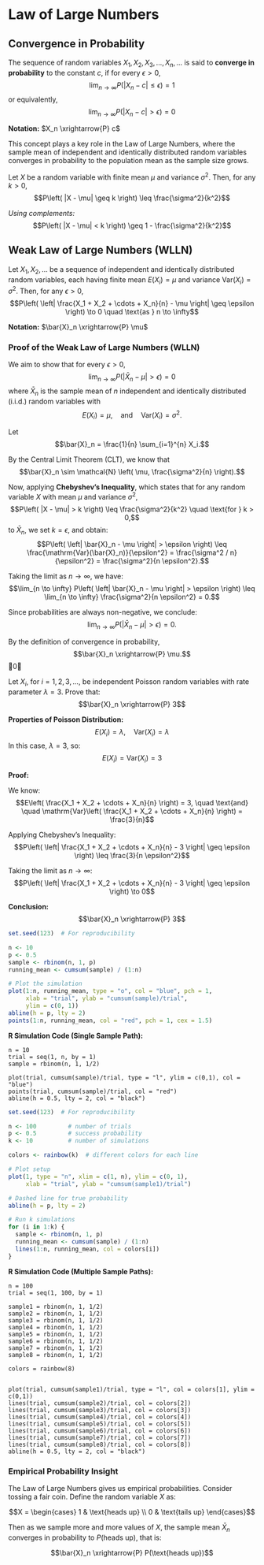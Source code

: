 # Law of Large Numbers

## Convergence in Probability

::: definition
The sequence of random variables $X_1, X_2, X_3, \ldots, X_n, \ldots$ is
said to **converge in probability** to the constant $c$, if for every
$\epsilon > 0$,
$$\lim_{n \to \infty} P\left( |X_n - c| \leq \epsilon \right) = 1$$ or
equivalently,
$$\lim_{n \to \infty} P\left( |X_n - c| > \epsilon \right) = 0$$

**Notation:** $X_n \xrightarrow{P} c$
:::

This concept plays a key role in the Law of Large Numbers, where the
sample mean of independent and identically distributed random variables
converges in probability to the population mean as the sample size
grows.

::: definition
Let $X$ be a random variable with finite mean $\mu$ and variance
$\sigma^2$. Then, for any $k > 0$,
$$P\left( |X - \mu| \geq k \right) \leq \frac{\sigma^2}{k^2}$$

*Using complements:*
$$P\left( |X - \mu| < k \right) \geq 1 - \frac{\sigma^2}{k^2}$$
:::

## Weak Law of Large Numbers (WLLN)

::: definition
Let $X_1, X_2, \ldots$ be a sequence of independent and identically
distributed random variables, each having finite mean $E(X_i) = \mu$ and
variance $\mathrm{Var}(X_i) = \sigma^2$. Then, for any $\epsilon > 0$,
$$P\left( \left| \frac{X_1 + X_2 + \cdots + X_n}{n} - \mu \right| \geq \epsilon \right) \to 0 \quad \text{as } n \to \infty$$

**Notation:** $\bar{X}_n \xrightarrow{P} \mu$
:::

### Proof of the Weak Law of Large Numbers (WLLN) {#proof-of-the-weak-law-of-large-numbers-wlln .unnumbered}

We aim to show that for every $\epsilon > 0$,
$$\lim_{n \to \infty} P\left( \left| \bar{X}_n - \mu \right| > \epsilon \right) = 0$$
where $\bar{X}_n$ is the sample mean of $n$ independent and identically
distributed (i.i.d.) random variables with
$$E(X_i) = \mu, \quad \text{and} \quad \mathrm{Var}(X_i) = \sigma^2.$$

Let $$\bar{X}_n = \frac{1}{n} \sum_{i=1}^{n} X_i.$$

By the Central Limit Theorem (CLT), we know that
$$\bar{X}_n \sim \mathcal{N} \left( \mu, \frac{\sigma^2}{n} \right).$$

Now, applying **Chebyshev's Inequality**, which states that for any
random variable $X$ with mean $\mu$ and variance $\sigma^2$,
$$P\left( |X - \mu| > k \right) \leq \frac{\sigma^2}{k^2} \quad \text{for } k > 0,$$
to $\bar{X}_n$, we set $k = \epsilon$, and obtain:
$$P\left( \left| \bar{X}_n - \mu \right| > \epsilon \right) \leq \frac{\mathrm{Var}(\bar{X}_n)}{\epsilon^2} = \frac{\sigma^2 / n}{\epsilon^2} = \frac{\sigma^2}{n \epsilon^2}.$$

Taking the limit as $n \to \infty$, we have:
$$\lim_{n \to \infty} P\left( \left| \bar{X}_n - \mu \right| > \epsilon \right) \leq \lim_{n \to \infty} \frac{\sigma^2}{n \epsilon^2} = 0.$$

Since probabilities are always non-negative, we conclude:
$$\lim_{n \to \infty} P\left( \left| \bar{X}_n - \mu \right| > \epsilon \right) = 0.$$

By the definition of convergence in probability,
$$\bar{X}_n \xrightarrow{P} \mu.$$ 0◻

::: example
Let $X_i$, for $i = 1, 2, 3, \ldots$, be independent Poisson random
variables with rate parameter $\lambda = 3$. Prove that:
$$\bar{X}_n \xrightarrow{P} 3$$

**Properties of Poisson Distribution:**
$$E(X_i) = \lambda, \quad \mathrm{Var}(X_i) = \lambda$$ In this case,
$\lambda = 3$, so: $$E(X_i) = \mathrm{Var}(X_i) = 3$$

**Proof:**

We know:
$$E\left( \frac{X_1 + X_2 + \cdots + X_n}{n} \right) = 3, \quad \text{and} \quad
\mathrm{Var}\left( \frac{X_1 + X_2 + \cdots + X_n}{n} \right) = \frac{3}{n}$$

Applying Chebyshev's Inequality:
$$P\left( \left| \frac{X_1 + X_2 + \cdots + X_n}{n} - 3 \right| \geq \epsilon \right) \leq \frac{3}{n \epsilon^2}$$

Taking the limit as $n \to \infty$:
$$P\left( \left| \frac{X_1 + X_2 + \cdots + X_n}{n} - 3 \right| \geq \epsilon \right) \to 0$$

**Conclusion:** $$\bar{X}_n \xrightarrow{P} 3$$
:::

```r
set.seed(123)  # For reproducibility

n <- 10
p <- 0.5
sample <- rbinom(n, 1, p)
running_mean <- cumsum(sample) / (1:n)

# Plot the simulation
plot(1:n, running_mean, type = "o", col = "blue", pch = 1,
     xlab = "trial", ylab = "cumsum(sample)/trial",
     ylim = c(0, 1))
abline(h = p, lty = 2)
points(1:n, running_mean, col = "red", pch = 1, cex = 1.5)
```

**R Simulation Code (Single Sample Path):**

::: tcolorbox
    n = 10
    trial = seq(1, n, by = 1)
    sample = rbinom(n, 1, 1/2)

    plot(trial, cumsum(sample)/trial, type = "l", ylim = c(0,1), col = "blue")
    points(trial, cumsum(sample)/trial, col = "red")
    abline(h = 0.5, lty = 2, col = "black")
:::

```r
set.seed(123)  # For reproducibility

n <- 100         # number of trials
p <- 0.5         # success probability
k <- 10          # number of simulations

colors <- rainbow(k)  # different colors for each line

# Plot setup
plot(1, type = "n", xlim = c(1, n), ylim = c(0, 1),
     xlab = "trial", ylab = "cumsum(sample1)/trial")

# Dashed line for true probability
abline(h = p, lty = 2)

# Run k simulations
for (i in 1:k) {
  sample <- rbinom(n, 1, p)
  running_mean <- cumsum(sample) / (1:n)
  lines(1:n, running_mean, col = colors[i])
}
```

**R Simulation Code (Multiple Sample Paths):**

::: tcolorbox
    n = 100
    trial = seq(1, 100, by = 1)

    sample1 = rbinom(n, 1, 1/2)
    sample2 = rbinom(n, 1, 1/2)
    sample3 = rbinom(n, 1, 1/2)
    sample4 = rbinom(n, 1, 1/2)
    sample5 = rbinom(n, 1, 1/2)
    sample6 = rbinom(n, 1, 1/2)
    sample7 = rbinom(n, 1, 1/2)
    sample8 = rbinom(n, 1, 1/2)

    colors = rainbow(8)


    plot(trial, cumsum(sample1)/trial, type = "l", col = colors[1], ylim = c(0,1))
    lines(trial, cumsum(sample2)/trial, col = colors[2])
    lines(trial, cumsum(sample3)/trial, col = colors[3])
    lines(trial, cumsum(sample4)/trial, col = colors[4])
    lines(trial, cumsum(sample5)/trial, col = colors[5])
    lines(trial, cumsum(sample6)/trial, col = colors[6])
    lines(trial, cumsum(sample7)/trial, col = colors[7])
    lines(trial, cumsum(sample8)/trial, col = colors[8])
    abline(h = 0.5, lty = 2, col = "black")
:::

### Empirical Probability Insight {#empirical-probability-insight .unnumbered}

The Law of Large Numbers gives us empirical probabilities. Consider
tossing a fair coin. Define the random variable $X$ as:

$$X = \begin{cases}
1 & \text{heads up} \\
0 & \text{tails up}
\end{cases}$$

Then as we sample more and more values of $X$, the sample mean
$\bar{X}_n$ converges in probability to $P(\text{heads up})$, that is:

$$\bar{X}_n \xrightarrow{P} P(\text{heads up})$$
